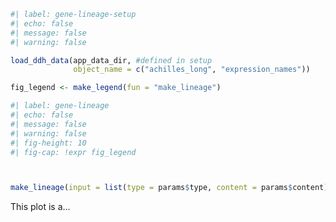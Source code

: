 ```r
#| label: gene-lineage-setup
#| echo: false
#| message: false
#| warning: false

load_ddh_data(app_data_dir, #defined in setup
              object_name = c("achilles_long", "expression_names"))

fig_legend <- make_legend(fun = "make_lineage")
```

```r
#| label: gene-lineage
#| echo: false
#| message: false
#| warning: false
#| fig-height: 10
#| fig-cap: !expr fig_legend



make_lineage(input = list(type = params$type, content = params$content))

```
This plot is a...